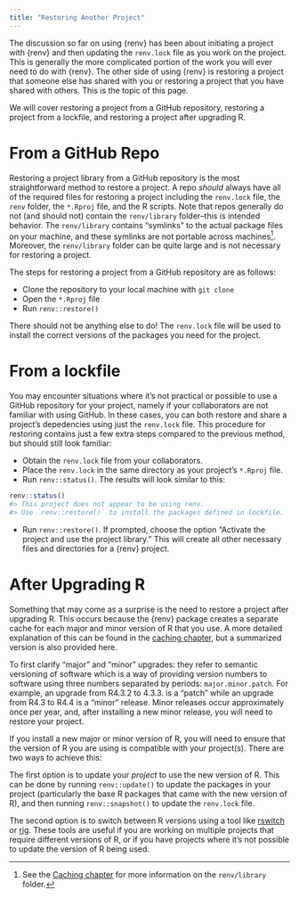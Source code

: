 ```yaml
---
title: "Restoring Another Project"
---
```


The discussion so far on using {renv} has been about initiating a project with {renv} and then updating the `renv.lock` file as you work on the project. This is generally the more complicated portion of the work you will ever need to do with {renv}. The other side of using {renv} is restoring a project that someone else has shared with you or restoring a project that you have shared with others. This is the topic of this page.

We will cover restoring a project from a GitHub repository, restoring a project from a lockfile, and restoring a project after upgrading R.

# From a GitHub Repo

Restoring a project library from a GitHub repository is the most straightforward method to restore a project. A repo *should* always have all of the required files for restoring a project including the `renv.lock` file, the `renv` folder, the `*.Rproj` file, and the R scripts. Note that repos generally do not (and should not) contain the `renv/library` folder--this is intended behavior. The `renv/library` contains "symlinks" to the actual package files on your machine, and these symlinks are not portable across machines[^symlink-caching]. Moreover, the `renv/library` folder can be quite large and is not necessary for restoring a project.

[^symlink-caching]: See the [Caching chapter](caching.html) for more information on the `renv/library` folder.

The steps for restoring a project from a GitHub repository are as follows:

-   Clone the repository to your local machine with `git clone`
-   Open the `*.Rproj` file
-   Run `renv::restore()`

There should not be anything else to do! The `renv.lock` file will be used to install the correct versions of the packages you need for the project.

# From a lockfile

You may encounter situations where it's not practical or possible to use a GitHub repository for your project, namely if your collaborators are not familiar with using GitHub. In these cases, you can both restore and share a project's depedencies using just the `renv.lock` file. This procedure for restoring contains just a few extra steps compared to the previous method, but should still look familiar:

-   Obtain the `renv.lock` file from your collaborators.
-   Place the `renv.lock` in the same directory as your project's `*.Rproj` file.
-   Run `renv::status()`. The results will look similar to this:

``` r
renv::status()
#> This project does not appear to be using renv.
#> Use `renv::restore()` to install the packages defined in lockfile.
```

-   Run `renv::restore()`. If prompted, choose the option "Activate the project and use the project library." This will create all other necessary files and directories for a {renv} project.

# After Upgrading R

Something that may come as a surprise is the need to restore a project after upgrading R. This occurs because the {renv} package creates a separate cache for each major and minor version of R that you use. A more detailed explanation of this can be found in the [caching chapter](caching.html), but a summarized version is also provided here.

<!-- When you upgrade R, the cache for the previous version of R is no longer valid. This is because the cache contains compiled binaries of packages that are specific to the version of R you are using. When you upgrade R, the compiled binaries are no longer valid and need to be recompiled. This is why you need to restore the project after upgrading R. -->

To first clarify "major" and "minor" upgrades: they refer to semantic versioning of software which is a way of providing version numbers to software using three numbers separated by periods: `major.minor.patch`. For example, an upgrade from R4.3.2 to 4.3.3. is a "patch" while an upgrade from R4.3 to R4.4 is a "minor" release. Minor releases occur approximately once per year, and, after installing a new minor release, you will need to restore your project.

If you install a new major or minor version of R, you will need to ensure that the version of R you are using is compatible with your project(s). There are two ways to achieve this:

The first option is to update your *project* to use the new version of R. This can be done by running `renv::update()` to update the packages in your project (particularly the base R packages that came with the new version of R), and then running `renv::snapshot()` to update the `renv.lock` file. 

The second option is to switch between R versions using a tool like [rswitch](https://rud.is/rswitch/) or [rig](https://github.com/r-lib/rig). These tools are useful if you are working on multiple projects that require different versions of R, or if you have projects where it's not possible to update the version of R being used.


